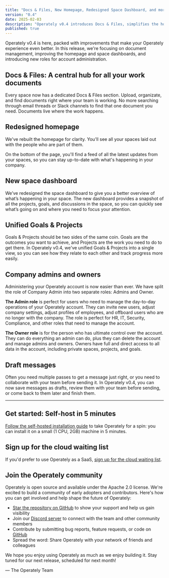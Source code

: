 ```yaml
---
title: "Docs & Files, New Homepage, Redesigned Space Dashboard, and more"
version: "0.4"
date: 2025-02-03
description: "Operately v0.4 introduces Docs & Files, simplifies the homepage and space dashboard, unifies Goals & Projects, and introduces new roles for company administration."
published: true
---
```



Operately v0.4 is here, packed with improvements that make your Operately
experience even better. In this release, we're focusing on document management, 
improving the homepage and space dashboards, and introducing new roles for 
account administration.

## Docs & Files: A central hub for all your work documents

Every space now has a dedicated Docs & Files section. Upload, organizate, and
find documents right where your team is working. No more searching through email
threads or Slack channels to find that one document you need. Documents live
where the work happens.

<BigImage src={docsFiles} alt="Docs & Files" />

## Redesigned homepage

We've rebuilt the homepage for clarity. You'll see all your spaces laid out
with the people who are part of them.

On the bottom of the page, you'll find a feed of all the latest updates from
your spaces, so you can stay up-to-date with what's happening in your company.

<BigImage src={homepage} alt="New Homepage" />

## New space dashboard

We’ve redesigned the space dashboard to give you a better overview of what’s
happening in your space. The new dashboard provides a snapshot of all the
projects, goals, and discussions in the space, so you can quickly see what’s
going on and where you need to focus your attention.

<BigImage src={spaceDashboard} alt="New Space Dashboard" />

## Unified Goals & Projects

Goals & Projects should be two sides of the same coin. Goals are the outcomes
you want to achieve, and Projects are the work you need to do to get there. In
Operately v0.4, we've unified Goals & Projects into a single view, so you can
see how they relate to each other and track progress more easily.

<BigImage src={unifiedGoalsAndProjects} alt="Unified Goals & Projects" />

## Company admins and owners

Administering your Operately account is now easier than ever. We have split the
role of Company Admin into two separate roles: Admins and Owner.

**The Admin role** is perfect for users who need to manage the day-to-day operations
of your Operately account. They can invite new users, adjust company settings,
adjust profiles of employees, and offboard users who are no longer with the company.
The role is perfect for HR, IT, Security, Compliance, and other roles that need
to manage the account.

**The Owner role** is for the person who has ultimate control over the account. They
can do everything an admin can do, plus they can delete the account and manage admins
and owners. Owners have full and direct access to all data in the account, including 
private spaces, projects, and goals.

<BigImage src={adminsOwners} alt="Company Admins and Owners" />

## Draft messages

Often you need multiple passes to get a message just right, or you need to
collaborate with your team before sending it. In Operately v0.4, you can now
save messages as drafts, review them with your team before sending, or come
back to them later and finish them.

<BigImage src={drafts} alt="Draft Messages" />

---

## Get started: Self-host in 5 minutes

[Follow the self-hosted installation guide][install] to take Operately for
a spin: you can install it on a small (1 CPU, 2GB) machine
in 5 minutes.

## Sign up for the cloud waiting list

If you'd prefer to use Operately as a SaaS, [sign up for the cloud waiting list][waitlist].

## Join the Operately community

Operately is open source and available under the Apache 2.0 license.
We're excited to build a community of early adopters and contributors.
Here's how you can get involved and help shape the future of Operately:

- [Star the repository on GitHub][github] to show your support and help us gain visibility
- Join our [Discord server][discord] to connect with the team and other community members
- Contribute by submitting bug reports, feature requests, or code on [GitHub][github]
- Spread the word: Share Operately with your network of friends and colleagues

We hope you enjoy using Operately as much as we enjoy building it.
Stay tuned for our next release, scheduled for next month!

&mdash; The Operately Team

[install]: https://operately.com/install
[waitlist]: https://docs.google.com/forms/d/e/1FAIpQLSebV6j1nIvyjvyLptZ95mHXoj42XrnBmd5znVnUzU_6ATAJgw/viewform
[discord]: https://discord.com/invite/2ngnragJYV
[github]: https://github.com/operately/operately
